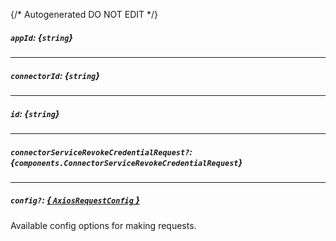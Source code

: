 {/* Autogenerated DO NOT EDIT  */}

##### `appId`: *{`string`}*

---
##### `connectorId`: *{`string`}*

---
##### `id`: *{`string`}*

---
##### `connectorServiceRevokeCredentialRequest?`: *{`components.ConnectorServiceRevokeCredentialRequest`}*
<Collapsible openLabel={Labels.showProperties} closeLabel={Labels.hideProperties}>
    <ConnectorServiceRevokeCredentialRequest/>
</Collapsible>

---
##### `config?`: [*{ `AxiosRequestConfig` }*](https://axios-http.com/docs/req_config)
Available config options for making requests.



